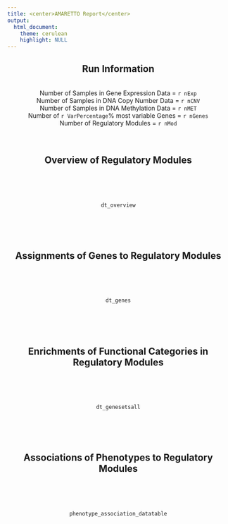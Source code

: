 ```yaml
---
title: <center>AMARETTO Report</center>
output: 
  html_document:
    theme: cerulean
    highlight: NULL
---
```


<center>
## Run Information
<br>
Number of Samples in Gene Expression Data = `r nExp`  
Number of Samples in DNA Copy Number Data = `r nCNV`  
Number of Samples in DNA Methylation Data = `r nMET`  
Number of `r VarPercentage`% most variable Genes = `r nGenes`  
Number of Regulatory Modules = `r nMod`  
<br><br>

## Overview of Regulatory Modules
<br><br><br>
```r
dt_overview
```
<br><br><br>

## Assignments of Genes to Regulatory Modules
<br><br><br>
```r
dt_genes
```
<br><br><br>

## Enrichments of Functional Categories in Regulatory Modules
<br><br><br>
```r
dt_genesetsall
```

<br><br><br>

## Associations of Phenotypes to Regulatory Modules

<br><br><br>

```r
phenotype_association_datatable
```
<br><br><br>

</center>
